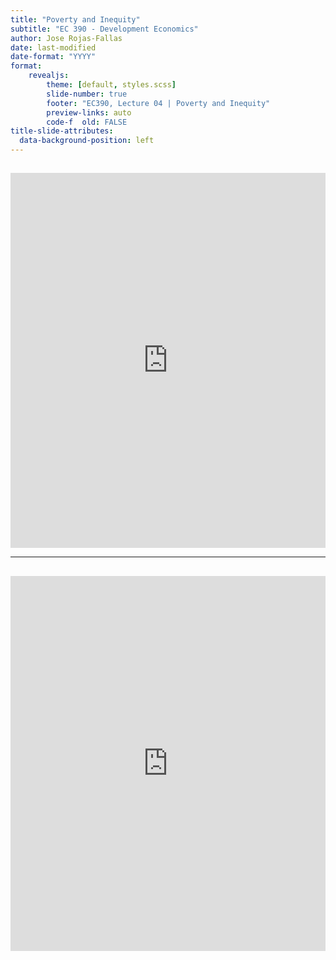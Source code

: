 ```yaml
---
title: "Poverty and Inequity"
subtitle: "EC 390 - Development Economics"
author: Jose Rojas-Fallas
date: last-modified
date-format: "YYYY"
format:
    revealjs:
        theme: [default, styles.scss]
        slide-number: true
        footer: "EC390, Lecture 04 | Poverty and Inequity"
        preview-links: auto
        code-f  old: FALSE
title-slide-attributes: 
  data-background-position: left
---
```


##

<iframe src="https://ourworldindata.org/grapher/gini-coefficient-wid-vs-pip?tab=chart" loading="lazy" style="width: 100%; height: 600px; border: 0px none;" allow="web-share; clipboard-write"></iframe>

---

##

<iframe src="https://ourworldindata.org/grapher/economic-inequality-gini-index?tab=map" loading="lazy" style="width: 100%; height: 600px; border: 0px none;" allow="web-share; clipboard-write"></iframe>